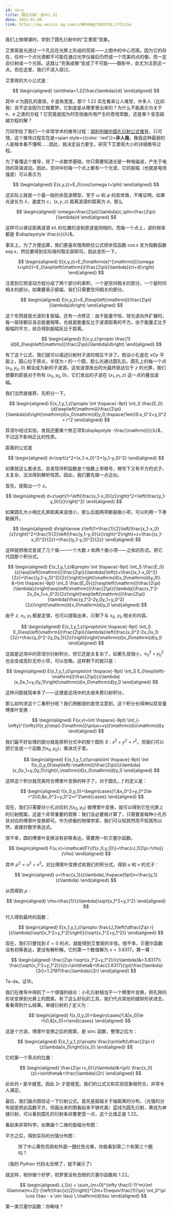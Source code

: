 ```yaml
---
id: airy
title: 圆孔衍射：迷の1.22
date: 2021-01-08
link: https://mp.weixin.qq.com/s/BKh6Wgf30bSYQLlJYIUiSw
---
```



<DocMetadataBanner frontMatter={frontMatter} />

我们上物理课时，学到了圆孔衍射中的“艾里斑”现象。

<Figure src="/zh-Hans/img/./docs/Science/airy/JGibibkelET6ibp22yfGQRTNG3uEC1ibHxbmsjjAJWEgDd5XJPMZiaBmTyucDbazZYgSXICVtickzaR9E2cQ79O921mQ.png"></Figure>

艾里斑是光透过一个孔后在光屏上形成的亮斑——上图中的中心亮斑。因为它的存在，任何一个点光源都不可能在通过光学仪器后仍然成一个完美的点的像，而一定会衍射成一个光斑。这就让“完美成像”变成了不可能——摄影中，会尤为注意这一点。但在这里，我们不深入探讨。

艾里斑的大小公式是：

$$
\begin{aligned}
\sin\theta=1.22\frac{\lambda}{d}
\end{aligned}
$$

其中 $d$ 为圆孔的直径，$θ$ 是角宽度。那个 $1.22$ 实在看来让人难受，许多人（比如我）说不定会因为它做噩梦。它到底是从哪里冒出来的？为什么不能表示为关于 $π$、$\mathrm{e}$ 之类的方程？它究竟是因为时空扭曲作用产生的奇怪常数，还是某个变态超越方程的解？

万同学给了我们一个非常学术的推导过程：[瑞利判据中圆孔衍射公式推导](https://mp.weixin.qq.com/s/LeDrTI2JNmz7Sj5Qyw_Edg)，只可惜，这个推导过程实在是<span style={{color: 'red'}}><b>非人哉</b></span>，像我这种最弱的人是根本看不懂啊……因此，我决定自力更生，研究下艾里斑大小的详细推导过程。

为了看懂这个推导，除了一点数学基础，你只需要知道光是一种电磁波，产生于电场的简谐波动。因此，空间中的每一个点上都有一个光波，它的振幅（也就是电场强度）可以表示为

$$
\begin{aligned}
E(x,y,z)=E_0\cos(\omega t+\phi)
\end{aligned}
$$

这实际上就是一个最一般的余弦波模型，至于 $ω$ 和 $φ$ 的具体值，不难证明，如果光波长为 $λ$，速度为 $c$，$(x,y,z)$ 距离波源的距离为 $d$，那么

$$
\begin{aligned}
\omega=\frac{2\pi}{\lambda}c,\phi=\frac{2\pi}{\lambda}d
\end{aligned}
$$

这样可以保证距离波源 $kλ$ 的位置的波和原波是同相的，而每一个点上，波的频率都是 $\displaystyle \frac{c}{λ}$。

事实上，为了方便运算，我们更喜欢借用欧拉公式把余弦函数 $\cos x$ 变为指数函数 $\exp x$，然后要得到实际值时取实部即可。因此变形一下。

$$
\begin{aligned}
E(x,y,z)=E_0\mathrm{e}^{\mathrm{i}(\omega t+\phi)}=E_0\exp\left(\mathrm{i}\frac{2\pi}{\lambda}(ct+d)\right)
\end{aligned}
$$

注意到它把波动方程分成了两个部分的乘积，一个是空间相关的部分，一个是时间相关的部分。如果要表示振幅，我们只需要空间相关的部分。

$$
\begin{aligned}
E(x,y,z)=E_0\exp\left(\mathrm{i}\frac{2\pi}{\lambda}d\right)
\end{aligned}
$$

这个东西就是光波的复振幅。还有一点修正：由于能量守恒，球光波向外扩展时，每一层球都应该总能量相等，也就是能量反比于波源距离的平方。由于能量正比于振幅的平方，综合得到振幅反比于距离。

$$
\begin{aligned}
E(x,y,z)\propto \frac{1}{d}E_0\exp\left(\mathrm{i}\frac{2\pi}{\lambda}d\right)
\end{aligned}
$$

有了这个公式，我们就可以描述衍射时子波的相互干涉了。假设小孔是在 $xOy$ 平面上，圆心位于原点，半径为 $r$ 的一个圆，那么光通过圆孔后，圆孔上的每一个点 $(x_0, y_0, 0)$ 都会成为新的子波源。这些波源发出的光最终抵达位于 $z$ 的光屏，我们想要的即是对于所有 $(x_0, y_0, 0)$，它们发出的子波在 $(x_1, y_1, z)$ 这一点的叠加波幅。

<Figure src="/zh-Hans/img/./docs/Science/airy/JGibibkelET6ibRwzz1eaiaia1qgic8cviaNiaWNaUVzRvTlqiblbm7oGUPHm4OlvC8iayHChKOONwJrtI3zfjcpbMOFzibxw.png"></Figure>

我们当然直接莽，先积分一下。

$$
\begin{aligned}
E(x_1,y_1,z)\propto \int \hspace{-9pt} \int_S \frac{E_0}{d}\exp\left(\mathrm{i}\frac{2\pi}{\lambda}d\right)\mathrm{d}x_0\mathrm{d}y_0,\hspace{1em}S:x_0^2+y_0^2< r^2
\end{aligned}
$$

菲涅尔经过实验，发现还要乘个修正项$\displaystyle -\frac{\mathrm{i}}{λ}$，不过这不影响正比的性质。

距离的公式是

$$
\begin{aligned}
d=\sqrt{z^2+(x_1-x_0)^2+(y_1-y_0)^2}
\end{aligned}
$$

如果就这么套进去，会发现待积函数是个指数上带根号，根号下又有平方的式子，太复杂，没法得到解析性质。因此，我们要先做一点近似。

首先，提取出一个 $z$。

$$
\begin{aligned}
d=z\sqrt{1+\left(\frac{x_1-x_0}{z}\right)^2+\left(\frac{y_1-y_0}{z}\right)^2}
\end{aligned}
$$

如果圆孔大小相比孔屏距离来说很小，那么后面两项都是极小项，可以利用一下泰勒展开。

$$
\begin{aligned}
d\rightarrow z\left(1+\frac{1}{2}\left(\frac{x_1-x_0}{z}\right)^2+\frac{1}{2}\left(\frac{y_1-y_0}{z}\right)^2\right)=z+\frac{(x_1-x_0)^2}{2z}+\frac{(y_1-y_0)^2}{2z}
\end{aligned}
$$

这样就把根式变成了几个值——一个大数 $z$ 和两个极小项——之和的形式。把它代回那个积分式。

$$
\begin{aligned}
E(x_1,y_1,z)&\propto \int \hspace{-9pt} \int_S \frac{E_0}{z}\exp\left(\mathrm{i}\frac{2\pi}{\lambda}\left(z+\frac{(x_1-x_0)^2}{2z}+\frac{(y_1-y_0)^2}{2z}\right)\right)\mathrm{d}x_0\mathrm{d}y_0\\
    &=\int \hspace{-9pt} \int_S \frac{E_0}{z}\exp\left(\mathrm{i}\frac{2\pi}{\lambda}z\right)\exp\left(\mathrm{i}\frac{2\pi}{\lambda}\frac{x_1^2-2x_0x_1+x_0^2}{2z}\right)\exp\left(\mathrm{i}\frac{2\pi}{\lambda}\frac{y_1^2-2y_0y_1+y_0^2}{2z}\right)\mathrm{d}x_0\mathrm{d}y_0
\end{aligned}
$$

由于 $z$, $x_1$, $y_1$ 都是定值，也可以提取出来，只剩下与 $x_0$, $y_0$ 相关的内容。

$$
\begin{aligned}
E(x_1,y_1,z)\propto\int \hspace{-9pt} \int_S E_0\exp\left(\mathrm{i}\frac{2\pi}{\lambda}\left(\frac{x_0^2-2x_0x_1}{2z}+\frac{y_0^2-2y_0y_1}{2z}\right)\right)\mathrm{d}x_0\mathrm{d}y_0
\end{aligned}
$$

这就是近场中的菲涅尔衍射积分，但它还是太复杂了。如果孔径很小，$x_0^2 + y_0^2$ 也会变成高阶无穷小项，可以忽略。这样剩下的就只是：

$$
\begin{aligned}
E(x_1,y_1,z)\propto\int \hspace{-9pt} \int_S E_0\exp\left(-\mathrm{i}\frac{2\pi}{z\lambda}(x_0x_1+y_0y_1)\right)\mathrm{d}x_0\mathrm{d}y_0
\end{aligned}
$$

这样问题就简单多了——这便是远场中的夫琅禾费衍射积分。

那么如何求这个二重积分呢？我们用敏锐的直觉注意到，这个积分长得神似双变量傅里叶变换：

$$
\begin{aligned}
F(u,v)=\int \hspace{-9pt} \int_{-\infty}^{\infty}f(x,y)\exp(-2\mathrm{i}\pi(ux+vy))\mathrm{d}x\mathrm{d}y
\end{aligned}
$$

我们最不好处理的部分就是原积分式中的那个圆形 $S: x^2 + y^2 < r^2$。但我们可以把它变成一个函数 $f(x_0, y_0)$，乘进式子里。

$$
\begin{aligned}
E(x_1,y_1,z)\propto\int \hspace{-9pt} \int f(x_0,y_0)\exp\left(-\mathrm{i}\frac{2\pi}{z\lambda}(x_0x_1+y_0y_1)\right)\,\mathrm{d}x_0\mathrm{d}y_0
\end{aligned}
$$

这样这个积分就完美符合傅里叶变换的样子了。对于圆孔，$f$ 的定义是：

$$
\begin{aligned}
f(x_0,y_0)=\begin{cases}1,&x_0^2+y_0^2\le r^2\\0,&x_0^2+y_0^2>r^2\end{cases}
\end{aligned}
$$

现在，我们只需要对小孔对应的 $f(x_0, y_0)$ 做傅里叶变换，就可以得到它在光屏上的衍射图案。这是个非常重要的观察：我们没必要做计算了，只需要查每种小孔形状对应的傅里叶变换即可。作为骄傲的物理学家，我们可以知其然而不知其所以然，直接抄数学表达式。

很不幸，圆的傅里叶变换没有初等表达，需要用一阶贝塞尔函数。

$$
\begin{aligned}
F(u,v)=\mathcal{F}\{f(x_0,y_0)\}=\frac{rJ_1(2\pi r\rho)}{\rho}
\end{aligned}
$$

其中 $ρ^2 = u^2 + v^2$。对比傅里叶变换式和我们的积分式，得到 $u$ 和 $v$ 的式子：

$$
\begin{aligned}
u=\frac{x_1}{z\lambda},\hspace{5pt}v=\frac{y_1}{z\lambda}
\end{aligned}
$$

从而得到 $ρ$：

$$
\begin{aligned}
\rho=\frac{1}{z\lambda}\sqrt{x_1^2+y_1^2}
\end{aligned}
$$

代入得到最终的函数：

$$
\begin{aligned}
E(x_1,y_1,z)\propto \frac{J_1\left(\dfrac{2\pi r}{z\lambda}\sqrt{x_1^2+y_1^2}\right)}{\sqrt{x_1^2+y_1^2}}
\end{aligned}
$$

现在，我们只要找到 $E = 0$ 的点，就能得到艾里斑的半径。很不幸，贝塞尔函数没有初等表达，更没有解析解。它的第一个数值解为 $x = 3.8317$。算一算：

$$
\begin{aligned}
\frac{2\pi r\sqrt{x_1^2+y_1^2}}{z\lambda}&=3.8317\\
\frac{\sqrt{x_1^2+y_1^2}}{z}=\sin\theta&=\frac{3.8317}{\pi}\frac{\lambda}{2r}=1.2197\frac{\lambda}{2r}
\end{aligned}
$$

Ta-da，证毕。

我们在推导中得到了一个很强的结论：小孔衍射相当于一个傅里叶变换，把孔隙的形状变换到光屏上的图案。有了这么好玩的工具，我们代点其他的缝隙形状进去，看看得到什么结果。单缝衍射的 $f$ 定义为：

$$
\begin{aligned}
f(x_0,y_0)=\begin{cases}1,&|x_0|\le r\\0,&|x_0|>r\end{cases}
\end{aligned}
$$

这是个方波，傅里叶变换之后的图案，是 $\text{sinc}$ 函数，整理之后为：

$$
\begin{aligned}
E(x_1,y_1,z)\propto \frac{\sin\left(\dfrac{2\pi r}{z\lambda}x_0\right)}{x_0}
\end{aligned}
$$

它的第一个零点的位置：

$$
\begin{aligned}
\frac{2\pi rx_0}{z\lambda}&=\pi\\
\frac{x_0}{z}=\sin\theta&=\frac{\lambda}{2r}
\end{aligned}
$$

此处的 $r$ 是半缝宽，因此 $2r$ 才是缝宽。我们的公式又和实验现象相符合，非常令人满足。

最后，我们画点图验证一下衍射公式。首先是振幅关于轴距离的分布。（光强的分布就是把此函数平方，但画出来的图看起来不够优美）蓝线为圆孔衍射，黄线为单缝衍射，可以看到圆孔的衍射条纹要更宽一点，这个比值正是 $1.22$。

<Figure src="/zh-Hans/img/./docs/Science/airy/JGibibkelET694UQSTSxsmQibPBc8Mt8iczYRwERhIXETibSiaEh4HQ4UhU99w3dSbH9o6WqXN4o2BiclLhl7zR4Mibvgg.png"></Figure>

看起来非常科学。如果画个二维的振幅分布图：

<Figure src="/zh-Hans/img/./docs/Science/airy/JGibibkelET694UQSTSxsmQibPBc8Mt8iczYJq4v8PZG3qKtUagv25OS2dKialeysib7Er03xvfORYKZYSQCiabO1kobg.png"></Figure>

平方之后，得到实际的光强分布图：

<Figure src="/zh-Hans/img/./docs/Science/airy/JGibibkelET685a5rxPXLibElY6oEgLE59OBKFgG3E0fhyPeC1urPpKKCGaEvdWvICiaOfIMZPRlFEL2aiaDV22pINg.png">
  除了中心黄色亮斑和外面一圈红色光晕，你能看到第二个和第三个圈吗？
</Figure>

（我的 Python 代码太丑陋了，就不展示了）

就这样，祝你做个好梦，祝梦里没有丑陋的贝塞尔函数和 1.22。

$$
\begin{aligned}
J_1(x) = \sum_{m=0}^\infty \frac{(-1)^m}{m! \Gamma(m+2)} {\left(\frac{x}{2}\right)}^{2m+1}\equiv\frac{1}{\pi} \int_0^\pi \cos (\tau - x \sin \tau) \,\mathrm{d}\tau
\end{aligned}
$$

<p style={{ textAlign: "center", color: "gray", fontSize: "small" }}>
  第一类贝塞尔函数：你瞅啥？
</p>
